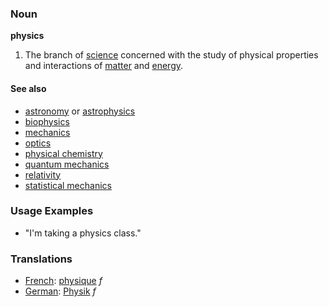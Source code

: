 === Noun ===

'''physics'''

# The branch of [[science]] concerned with the study of physical properties and interactions of [[matter]] and [[energy]].


==== See also ====
*[[astronomy]] or [[astrophysics]]
*[[biophysics]]
*[[mechanics]]
*[[optics]]
*[[physical chemistry]]
*[[quantum mechanics]]
*[[relativity]]
*[[statistical mechanics]]

=== Usage Examples ===
*"I'm taking a physics class."

=== Translations ===
*[[French]]: [[physique]] ''f''
*[[German]]: [[Physik]] ''f''